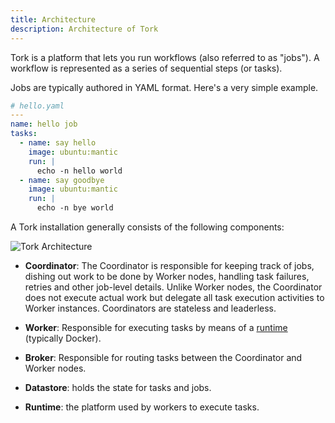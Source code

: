 ```yaml
---
title: Architecture
description: Architecture of Tork
---
```


Tork is a platform that lets you run workflows (also referred to as "jobs"). A workflow is represented as a series of sequential steps (or tasks).

Jobs are typically authored in YAML format. Here's a very simple example.

```yaml
# hello.yaml
---
name: hello job
tasks:
  - name: say hello
    image: ubuntu:mantic
    run: |
      echo -n hello world
  - name: say goodbye
    image: ubuntu:mantic
    run: |
      echo -n bye world
```

A Tork installation generally consists of the following components:

<img src="/architecture.png" alt="Tork Architecture" />

- **Coordinator**: The Coordinator is responsible for keeping track of jobs, dishing out work to be done by Worker nodes, handling task failures, retries and other job-level details. Unlike Worker nodes, the Coordinator does not execute actual work but delegate all task execution activities to Worker instances. Coordinators are stateless and leaderless.

- **Worker**: Responsible for executing tasks by means of a [runtime](/runtime) (typically Docker).

- **Broker**: Responsible for routing tasks between the Coordinator and Worker nodes.

- **Datastore**: holds the state for tasks and jobs.

- **Runtime**: the platform used by workers to execute tasks.
